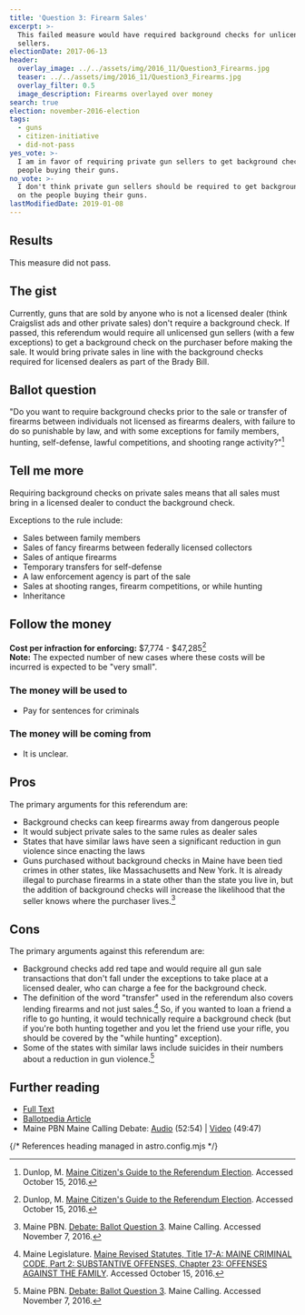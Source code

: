 ```yaml
---
title: 'Question 3: Firearm Sales'
excerpt: >-
  This failed measure would have required background checks for unlicensed gun
  sellers.
electionDate: 2017-06-13
header:
  overlay_image: ../../assets/img/2016_11/Question3_Firearms.jpg
  teaser: ../../assets/img/2016_11/Question3_Firearms.jpg
  overlay_filter: 0.5
  image_description: Firearms overlayed over money
search: true
election: november-2016-election
tags:
  - guns
  - citizen-initiative
  - did-not-pass
yes_vote: >-
  I am in favor of requiring private gun sellers to get background checks on the
  people buying their guns.
no_vote: >-
  I don't think private gun sellers should be required to get background check
  on the people buying their guns.
lastModifiedDate: 2019-01-08
---
```


## Results

This measure did not pass.

## The gist

Currently, guns that are sold by anyone who is not a licensed dealer (think Craigslist ads and other private sales) don't require a background check. If passed, this referendum would require all unlicensed gun sellers (with a few exceptions) to get a background check on the purchaser before making the sale. It would bring private sales in line with the background checks required for licensed dealers as part of the Brady Bill.

## Ballot question

"Do you want to require background checks prior to the sale or transfer of firearms between individuals not licensed as firearms dealers, with failure to do so punishable by law, and with some exceptions for family members, hunting, self-defense, lawful competitions, and shooting range activity?"[^2]

<YesNoTable yesContent={frontmatter.yes_vote} noContent={frontmatter.no_vote} />

## Tell me more

Requiring background checks on private sales means that all sales must bring in a licensed dealer to conduct the background check.

Exceptions to the rule include:

- Sales between family members
- Sales of fancy firearms between federally licensed collectors
- Sales of antique firearms
- Temporary transfers for self-defense
- A law enforcement agency is part of the sale
- Sales at shooting ranges, firearm competitions, or while hunting
- Inheritance

## Follow the money

**Cost per infraction for enforcing:** $7,774 - $47,285[^2]
<br />**Note:** The expected number of new cases where these costs will be incurred is expected to be "very small".

### The money will be used to

- Pay for sentences for criminals

### The money will be coming from

- It is unclear.

## Pros

The primary arguments for this referendum are:

- Background checks can keep firearms away from dangerous people
- It would subject private sales to the same rules as dealer sales
- States that have similar laws have seen a significant reduction in gun violence since enacting the laws
- Guns purchased without background checks in Maine have been tied crimes in other states, like Massachusetts and New York. It is already illegal to purchase firearms in a state other than the state you live in, but the addition of background checks will increase the likelihood that the seller knows where the purchaser lives.[^4]

## Cons

The primary arguments against this referendum are:

- Background checks add red tape and would require all gun sale transactions that don't fall under the exceptions to take place at a licensed dealer, who can charge a fee for the background check.
- The definition of the word "transfer" used in the referendum also covers lending firearms and not just sales.[^3] So, if you wanted to loan a friend a rifle to go hunting, it would technically require a background check (but if you're both hunting together and you let the friend use your rifle, you should be covered by the "while hunting" exception).
- Some of the states with similar laws include suicides in their numbers about a reduction in gun violence.[^4]

## Further reading
- [Full Text](http://www.maine.gov/sos/cec/elec/citizens/background.pdf)
- [Ballotpedia Article](<https://ballotpedia.org/Maine_Background_Checks_for_Gun_Sales,_Question_3_(2016)>)
- Maine PBN Maine Calling Debate: [Audio](http://mainepublic.org/post/debate-ballot-question-3#stream/0) (52:54) | [Video](http://video.mainepublic.org/video/2365875159/) (49:47)

{/* References heading managed in astro.config.mjs */}
[^1]: Ballotpedia State Desk. [Maine Background Checks for Gun Sales, Question 3 (2016)](https://ballotpedia.org/Maine_Background_Checks_for_Gun_Sales,_Question_3_(2016)). Ballotpedia.  Accessed October 15, 2016.
[^2]: Dunlop, M. [Maine Citizen's Guide to the Referendum Election](http://www.state.me.us/sos/cec/elec/upcoming/citizensguide2016.pdf). Accessed October 15, 2016.
[^3]: Maine Legislature.  [Maine Revised Statutes, Title 17-A: MAINE CRIMINAL CODE, Part 2: SUBSTANTIVE OFFENSES, Chapter 23: OFFENSES AGAINST THE FAMILY](http://www.maineballot.org/Title%2017-A:%20MAINE%20CRIMINAL%20CODE%20Part%202:%20SUBSTANTIVE%20OFFENSES%20Chapter%2023:%20OFFENSES%20AGAINST%20THE%20FAMILY).  Accessed October 15, 2016.
[^4]: Maine PBN.  [Debate: Ballot Question 3](http://mainepublic.org/post/debate-ballot-question-3#stream/0).  Maine Calling.  Accessed November 7, 2016.
